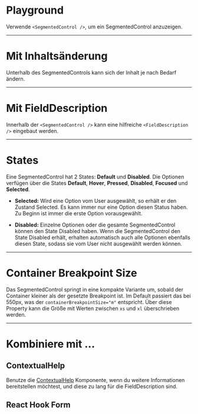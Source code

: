 # Playground

Verwende `<SegmentedControl />`, um ein SegmentedControl anzuzeigen.

<LiveCodeEditor example="playground" />

---

# Mit Inhaltsänderung

Unterhalb des SegmentedControls kann sich der Inhalt je nach Bedarf ändern.

<LiveCodeEditor example="changeContent" editorCollapsed />

---

# Mit FieldDescription

Innerhalb der `<SegmentedControl />` kann eine hilfreiche `<FieldDescription />`
eingebaut werden.

<LiveCodeEditor example="fieldDescription" editorCollapsed />

---

# States

Eine SegmentedControl hat 2 States: **Default** und **Disabled**. Die Optionen
verfügen über die States **Default**, **Hover**, **Pressed**, **Disabled**,
**Focused** und **Selected**.

<LiveCodeEditor example="states" editorCollapsed />

- **Selected:** Wird eine Option vom User ausgewählt, so erhält er den Zustand
  Selected. Es kann immer nur eine Option diesen Status haben. Zu Beginn ist
  immer die erste Option vorausgewählt.

- **Disabled:** Einzelne Optionen oder die gesamte SegmentedControl können den
  State Disabled haben. Wenn die SegmentedControl den State Disabled erhält,
  erhalten automatisch auch alle Optionen ebenfalls diesen State, sodass sie vom
  User nicht ausgewählt werden können.

---

# Container Breakpoint Size

Das SegmentedControl springt in eine kompakte Variante um, sobald der Container
kleiner als der gesetzte Breakpoint ist. Im Default passiert das bei 550px, was
der `containerBreakpointSize="m"` entspricht. Über diese Property kann die Größe
mit Werten zwischen `xs` und `xl` überschrieben werden.

<LiveCodeEditor example="compact" editorCollapsed />

---

# Kombiniere mit ...

## ContextualHelp

Benutze die [ContextualHelp](/03-components/overlays/contextual-help)
Komponente, wenn du weitere Informationen bereitstellen möchtest, und diese zu
lang für die FieldDescription sind.

<LiveCodeEditor example="contextualHelp" editorCollapsed />

## React Hook Form

<LiveCodeEditor example="form" editorCollapsed />
